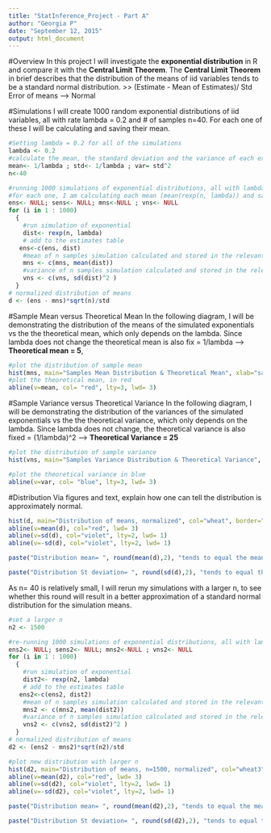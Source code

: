 ```yaml
---
title: "StatInference_Project - Part A"
author: "Georgia P"
date: "September 12, 2015"
output: html_document
---
```


#Overview 
In this project I will investigate the **exponential distribution** in R and compare it with the **Central Limit Theorem**.
The **Central Limit Theorem** in brief describes that the distribution of the means of iid variables tends to be a standard normal distribution. >> (Estimate - Mean of Estimates)/ Std Error of means --> Normal 

#Simulations 
I will create 1000 random exponential distributions of iid variables, all with rate lambda = 0.2 and # of samples n=40.
For each one of these I will be calculating and saving their mean.

```r
 
#Setting lambda = 0.2 for all of the simulations
lambda <- 0.2
#calculate the mean, the standard deviation and the variance of each exponential distribution
mean<- 1/lambda ; std<- 1/lambda ; var= std^2
n<-40

#running 1000 simulations of exponential distributions, all with lambda=0.2, n=40
#for each one, I am calculating each mean (mean(rexp(n, lambda)) and saving it to a table "mns"
ens<- NULL; sens<- NULL; mns<-NULL ; vns<- NULL
for (i in 1 : 1000) 
  {
    #run simulation of exponential
    dist<- rexp(n, lambda)
    # add to the estimates table
   ens<-c(ens, dist)
    #mean of n samples simulation calculated and stored in the relevant table, aka mns
    mns <- c(mns, mean(dist))
    #variance of n samples simulation calculated and stored in the relevant table, aka vns
    vns <- c(vns, sd(dist)^2 )
  }
# normalized distribution of means
d <- (ens - mns)*sqrt(n)/std
```

#Sample Mean versus Theoretical Mean 
In the following diagram, I will be demonstrating the distribution of the means of the simulated exponentials vs the the theoretical mean, which only depends on the lambda. 
Since lambda does not change the theoretical mean is also fix = 1/lambda --> **Theoretical mean = 5**, 

```r
#plot the distribution of sample mean
hist(mns, main="Samples Mean Distribution & Theoretical Mean", xlab="samples mean", col= "azure", border="gray60")
#plot the theoretical mean, in red
abline(v=mean, col= "red", lty=3, lwd= 3)

````

#Sample Variance versus Theoretical Variance
In the following diagram, I will be demonstrating the distribution of the variances of the simulated exponentials vs the the theoretical variance, which only depends on the lambda. 
Since lambda does not change,  the theoretical variance is also fixed = (1/lambda)^2 --> **Theoretical Variance = 25**

```r
#plot the distribution of sample variance
hist(vns, main="Samples Variance Distribution & Theoretical Variance", xlab="samples variance", col= "thistle", border="gray60")

#plot the theoretical variance in blue
abline(v=var, col= "blue", lty=3, lwd= 3)

````
#Distribution
Via figures and text, explain how one can tell the distribution is approximately normal.
```r
hist(d, main="Distribution of means, normalized", col="wheat", border="wheat", breaks=1000)
abline(v=mean(d), col="red", lwd= 3)
abline(v=sd(d), col="violet", lty=2, lwd= 1)
abline(v=-sd(d), col="violet", lty=2, lwd= 1)
```

```r
paste("Distribution mean= ", round(mean(d),2), "tends to equal the mean of standard normal distrubution, which is 0")

paste("Distribution St deviation= ", round(sd(d),2), "tends to equal the St. Deviation of standard normal distrubution, which is 1")
```

As n= 40 is relatively small, I will rerun  my simulations with a larger n, to see whether this round will result in a better approximation of a standard normal distribution for the simulation means.


```r
#set a larger n
n2 <- 1500

#re-running 1000 simulations of exponential distributions, all with lambda=0.2, n=1500
ens2<- NULL; sens2<- NULL; mns2<-NULL ; vns2<- NULL
for (i in 1 : 1000) 
  {
    #run simulation of exponential
    dist2<- rexp(n2, lambda)
    # add to the estimates table
   ens2<-c(ens2, dist2)
    #mean of n samples simulation calculated and stored in the relevant table, aka mns
    mns2 <- c(mns2, mean(dist2))
    #variance of n samples simulation calculated and stored in the relevant table, aka vns
    vns2 <- c(vns2, sd(dist2)^2 )
  }
# normalized distribution of means
d2 <- (ens2 - mns2)*sqrt(n2)/std

#plot new distribution with larger n
hist(d2, main="Distribution of means, n=1500, normalized", col="wheat3", border="wheat", breaks=1000)
abline(v=mean(d2), col="red", lwd= 3)
abline(v=sd(d2), col="violet", lty=2, lwd= 1)
abline(v=-sd(d2), col="violet", lty=2, lwd= 1)
```

```r
paste("Distribution mean= ", round(mean(d2),2), "tends to equal the mean of standard normal distrubution, which is 0")

paste("Distribution St deviation= ", round(sd(d2),2), "tends to equal the St. Deviation of standard normal distrubution, which is 1")
```



